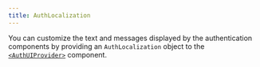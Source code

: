 ```yaml
---
title: AuthLocalization
---
```


You can customize the text and messages displayed by the authentication components by providing an `AuthLocalization` object to the [`<AuthUIProvider>`](/components/auth-ui-provider) component.

<AutoTypeTable path="../src/lib/auth-localization.ts" name="AuthLocalization" />